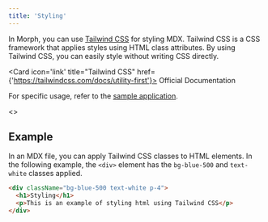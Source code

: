 ```yaml
---
title: 'Styling'
---
```


In Morph, you can use [Tailwind CSS](https://tailwindcss.com/) for styling MDX. Tailwind CSS is a CSS framework that applies styles using HTML class attributes. By using Tailwind CSS, you can easily style without writing CSS directly.

<Card icon='link' title="Tailwind CSS" href={'https://tailwindcss.com/docs/utility-first'}>
  Official Documentation
</Card>

For specific usage, refer to the [sample application](https://stackblitz.com/edit/vitejs-vite-7fyrdn?file=src%2Findex.mdx).

<Card title="Sample App + Code" icon="link" href="https://stackblitz.com/edit/vitejs-vite-7fyrdn?file=src%2Findex.mdx">
  <></>
</Card>

## Example

In an MDX file, you can apply Tailwind CSS classes to HTML elements. In the following example, the `<div>` element has the `bg-blue-500` and `text-white` classes applied.

```html
<div className="bg-blue-500 text-white p-4">
  <h1>Styling</h1>
  <p>This is an example of styling html using Tailwind CSS</p>
</div>
```